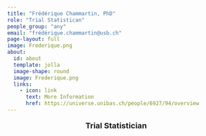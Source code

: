 ```yaml
---
title: "Frédérique Chammartin, PhD"
role: "Trial Statistican"
people_group: "any"
email: "frédérique.chammartin@usb.ch"
page-layout: full
image: Frederique.png
about: 
  id: about
  template: jolla
  image-shape: round
  image: Frederique.png
  links:
    - icon: link
      text: More Information
      href: https://universe.unibas.ch/people/6927/94/overview
---
```


<div style="text-align: center;">
  <p style="font-size: 18px; font-weight: bold;">Trial Statistician</p>
</div>